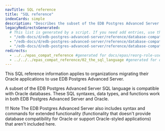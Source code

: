 ```yaml
---
navTitle: SQL reference
title: "SQL reference"
indexCards: simple
description: "Describes the subset of the EDB Postgres Advanced Server SQL language that is compatible with Oracle databases"
legacyRedirectsGenerated:
  # This list is generated by a script. If you need add entries, use the `legacyRedirects` key.
  - "/edb-docs/d/edb-postgres-advanced-server/reference/database-compatibility-for-oracle-developers-reference-guide/9.6/Database_Compatibility_for_Oracle_Developers_Reference_Guide.1.001.html"
  - "/edb-docs/d/edb-postgres-advanced-server/reference/database-compatibility-for-oracle-developers-reference-guide/9.6/toc.html"
  - "/edb-docs/d/edb-postgres-advanced-server/reference/database-compatibility-for-oracle-developers-reference-guide/9.6/Database_Compatibility_for_Oracle_Developers_Reference_Guide.1.005.html"
redirects:
  - ../../epas_compat_reference #generated for docs/epas/reorg-role-use-case-mode
  - ../../../epas_compat_reference/02_the_sql_language #generated for docs/epas/reorg-role-use-case-mode
---
```


<div id="introduction" class="registered_link"></div>

This SQL reference information applies to organizations migrating their Oracle applications to use EDB Postgres Advanced Server.

A subset of the EDB Postgres Advanced Server SQL language is compatible with Oracle databases. These SQL syntaxes, data types, and functions work in both EDB Postgres Advanced Server and Oracle.

!!! Note
    The EDB Postgres Advanced Server also includes syntax and commands for extended functionality (functionality that doesn't provide database compatibility for Oracle or support Oracle-styled applications) that aren't included here.
